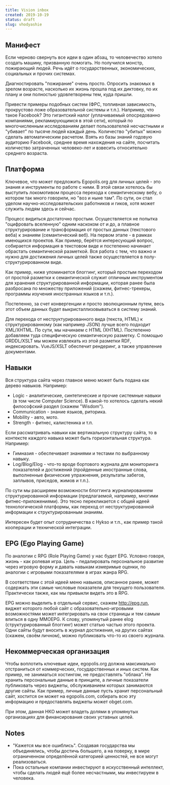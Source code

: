 ```yaml
---
title: Vision inbox
created: 2019-10-19
status: draft
slug: vhodyashie
---
```


## Манифест

Если черново свернуть все идеи в один абзац, то человечество хотело создать машину, призванную помогать. Но получился монстр, пожирающий людей. Речь идёт о государственных, экономических, социальных и прочих системах.

Диагностировать "пожирание" очень просто. Опросить знакомых в зрелом возрасте, насколько их жизнь прошла под их диктовку, по их плану и они полностью удовлетворены тем, куда пришли.

Привести примеры подобных систем (ФРС, топливная зависимость, прокрустово ложе образовательной системы и т.п.). Например, что такое Facebook? Это гигантский налог (уплачиваемый опосредованно компаниями, рекламирующимся в этой сети), который по многочисленным исследованиям делает пользователей несчастными и "убивает" по тысяче людей каждый день. Количество "убитых" можно сделать автоматическим расчетом. Взять из базы знаний годовую аудиторию Facebook, среднее время нахождения на сайте, посчитать количество затраченных человеко-лет и взвесить относительно среднего возраста.

## Платформа

Ключевое, что может предложить Egopolis.org для личных целей - это знания и инструменты по работе с ними. В этой связи хотелось бы выступить локомотивом процесса перехода к семантическому вебу, о котором так много говорили, но "воз и ныне там". По сути, он стал уделом научно-исследовательских работников и гиков, хотя может служить людям здесь и сейчас.

Процесс видиться достаточно простым. Осуществляется не попытка "оцифровать вселенную" одним наскоком от и до, а плавное структурирование и трансформация от простых данных (текстового веба) к знаниям (семантический веб). На первом этапе - в рамках имеющихся проектов. Как пример, берётся интересующий вопрос, собирается информация в текстовом виде и постепенно начинает обрастать семантической разметкой. Вся работа с тем, что важно и нужно для достижения личных целей также осуществляется в полу-структурированном виде.

Как пример, ниже упоминается блоггинг, который простым переходом от простой разметки к семантической служит отличным инструментом для хранения структурированной информации, которая ранее была разбросана по множеcтву приложений (скажем, фитнес-трекеры, программы изучения иностранных языков и т.п.).

Постепенно, за счет конвергенции и просто эволюционным путем, весь этот объем данных будет выкристаллизовываться в систему знаний.

Для перехода от неструктурированного вида (текста, HTML) к структурированному (как например JSON) лучше всего подходит XML/XHTML. По сути, мы начинаем с HTML (XHTML). Постепенно добавляем туда специфическую семантическую разметку. С помощью GRDDL/XSLT мы можем извлекать из этой разметки RDF, индексировать. VueJS/XSLT обеспечит рендеринг, а также управление документами.

## Навыки

Вся структура сайта через главное меню может быть подана как дерево навыков. Например:

-   Logic - аналитические, синтетические и прочие системные навыки (в том числе Computer Science). В какой-то хотелось сделать некий философский раздел (скажем "Wisdom").
-   Communication - знание языков, риторика.
-   Mobility - авто, мото.
-   Strength - фитнес, калистеника и т.п.

Если рассматривать навыки как вертикальную структуру сайта, то в контексте каждого навыка может быть горизонтальная структура. Например:

-   Гимназия - обеспечивает знаниями и тестами по выбранному навыку.
-   Log/Blog/Elog - что-то вроде бортового журнала для мониторинга показателей и достижений (пройденные иностранные слова, выполненные физические упражнения, результаты забегов, заплывов, приседов, жимов и т.п.).

По сути мы расширяем возможности блоггинга журналированием структурированной информации (предлагаемой, например, многими фитнес-приложениями). Это тесно перекликается с общей идеей технологической платформы, как переход от неструктурированной информации к структурированным знаниям.

Интересен будет опыт сотрудничества с Hykso и т.п., как пример такой кооперации и технической интеграции.

## EPG (Ego Playing Game)

По аналогии с RPG (Role Playing Game) у нас будет EPG. Условно говоря, жизнь - как ролевая игра. Цель - педалировать персональное развитие через игровую форму и давать навыкам измеримые оценки, по аналогии с игровыми показателями в играх жанра RPG.

В соответствии с этой идеей меню навыков, описанное ранее, может содержать эти самые числовые показатели для текущего пользователя. Практически также, как мы привыкли видеть это в RPG.

EPG можно выделить в отдельный сервис, скажем http://epg.run, виджет которого любой сайт с образовательно-игровыми возможностями может интегрировать на свои страницы и тем самым влиться в одну MMOEPG. К слову, упомянутый ранее elog (структурированный блоггинг) может статью частью этого проекта. Одни сайты будут вносить в журнал достижения, на других сайтах (скажем, своём личном), можно публиковать что-то из своего журнала.

## Некоммерческая организация

Чтобы воплотить ключевые идеи, egopolis.org должна максимально отстраниться от коммерческих, государственных и иных систем. Как пример, не заниматься хостингом, не предоставлять "облака". Не хранить персональные данные в принципе, а личные показатели публиковать через виджеты, обслуживанием которых занимаются другие сайты. Как пример, личные данные пусть хранит персональный сайт, хостится он может на egopolis.com, собирать всю эту информацию и предоставлять виджеты может obget.com.

При этом, данная НКО может владеть долями в упомянутых организациях для финансирования своих уставных целей.

## Notes

-   "Кажется мы все ошиблись". Создавая государства мы объединялись, чтобы достичь большего, а на поверку, в мире ограниченном определённой категорией ценностей, не все могут реализоваться.
-   Пока остальные компании инвестируют в искусственный интеллект, чтобы сделать людей ещё более несчастными, мы инвестируем в человека.
